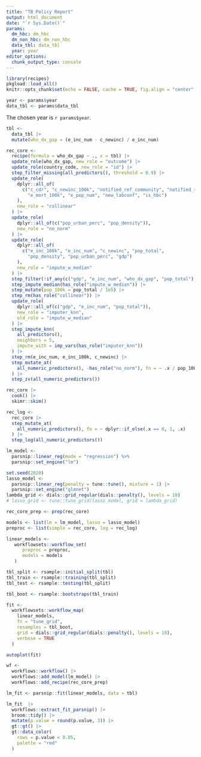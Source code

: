 ```yaml
---
title: "TB Policy Report"
output: html_document
date: "`r Sys.Date()`"
params:
  dm_hbc: dm_hbc
  dm_non_hbc: dm_non_hbc
  data_tbl: data_tbl
  year: year
editor_options: 
  chunk_output_type: console
---
```


```r
library(recipes)
pkgload::load_all()
knitr::opts_chunk$set(echo = FALSE, cache = TRUE, fig.align = "center", message = FALSE, warning = FALSE)
```


```r
year <- params$year
data_tbl <- params$data_tbl
```

The chosen year is `r params$year`.

```r
tbl <- 
  data_tbl |> 
  mutate(who_dx_gap = (e_inc_num - c_newinc) / e_inc_num) 
```


```r
rec_core <-
  recipe(formula = who_dx_gap ~ ., x = tbl) |>
  update_role(who_dx_gap, new_role = "outcome") |>
  update_role(country_code, new_role = "id") |>
  step_filter_missing(all_predictors(), threshold = 0.9) |> 
  update_role(
    dplyr::all_of(
      c("c_cdr", "c_newinc_100k", "notified_ref_community", "notified_ref",
        "e_mort_100k", "e_pop_num", "new_labconf", "is_hbc")
    ),  
    new_role = "collinear"
  ) |>
  update_role(
    dplyr::all_of(c("pop_urban_perc", "pop_density")), 
    new_role = "no_norm"
  ) |>
  update_role(
    dplyr::all_of(
      c("e_inc_100k", "e_inc_num", "c_newinc", "pop_total", 
        "pop_density", "pop_urban_perc", "gdp")
    ),  
    new_role = "impute_w_median"
  ) |>
  step_filter(!if_any(c("gdp", "e_inc_num", "who_dx_gap", "pop_total"), is.na)) |> 
  step_impute_median(has_role("impute_w_median")) |> 
  step_mutate(pop_100k = pop_total / 1e5) |> 
  step_rm(has_role("collinear")) |>
  update_role(
    dplyr::all_of(c("gdp", "e_inc_num", "pop_total")), 
    new_role = "imputer_knn",
    old_role = "impute_w_median"
  ) |> 
  step_impute_knn(
    all_predictors(),
    neighbors = 5,
    impute_with = imp_vars(has_role("imputer_knn"))
  ) |>
  step_rm(e_inc_num, e_inc_100k, c_newinc) |> 
  step_mutate_at(
    all_numeric_predictors(), -has_role("no_norm"), fn = ~ .x / pop_100k
  ) |>
  step_zv(all_numeric_predictors()) 
```

```r
rec_core |> 
  cook() |> 
  skimr::skim()
```


```r
rec_log <- 
  rec_core |> 
  step_mutate_at(
    all_numeric_predictors(), fn = ~ dplyr::if_else(.x == 0, 1, .x)
  ) |> 
  step_log(all_numeric_predictors())
```


```r
lm_model <-
  parsnip::linear_reg(mode = "regression") %>%
  parsnip::set_engine("lm")
```

```r
set.seed(2020)
lasso_model <- 
  parsnip::linear_reg(penalty = tune::tune(), mixture = 1) |> 
  parsnip::set_engine("glmnet")
lambda_grid <- dials::grid_regular(dials::penalty(), levels = 10)
# lasso_grid <- tune::tune_grid(lasso_model, grid = lambda_grid)
```


```r
rec_core_prep <- prep(rec_core)
```

```r
models <- list(lm = lm_model, lasso = lasso_model)
preproc <- list(simple = rec_core, log = rec_log)
```

```r
linear_models <- 
   workflowsets::workflow_set(
      preproc = preproc,
      models = models
   )
```

```r
tbl_split <- rsample::initial_split(tbl)
tbl_train <- rsample::training(tbl_split)
tbl_test <- rsample::testing(tbl_split)
```

```r
tbl_boot <- rsample::bootstraps(tbl_train)
```


```r
fit <- 
  workflowsets::workflow_map(
    linear_models, 
    fn = "tune_grid",
    resamples = tbl_boot,
    grid = dials::grid_regular(dials::penalty(), levels = 10),
    verbose = TRUE
  ) 
```

```r
autoplot(fit)
```


```r
wf <-
  workflows::workflow() |>
  workflows::add_model(lm_model) |>
  workflows::add_recipe(rec_core_prep) 
```

```r
lm_fit <- parsnip::fit(linear_models, data = tbl)
```

```r
lm_fit  |>
  workflows::extract_fit_parsnip() |>
  broom::tidy() |> 
  mutate(p.value = round(p.value, 3)) |> 
  gt::gt() |> 
  gt::data_color(
    rows = p.value < 0.05,
    palette = "red"
  )
```


